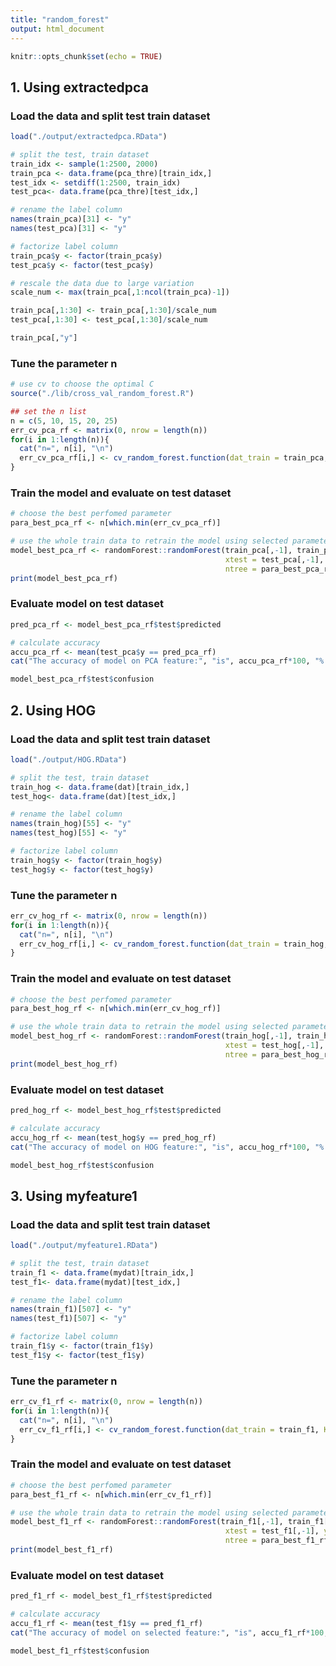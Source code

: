 ```yaml
---
title: "random_forest"
output: html_document
---
```


```r
knitr::opts_chunk$set(echo = TRUE)
```

## 1. Using extractedpca
### Load the data and split test train dataset

```r
load("./output/extractedpca.RData")

# split the test, train dataset
train_idx <- sample(1:2500, 2000)
train_pca <- data.frame(pca_thre)[train_idx,]
test_idx <- setdiff(1:2500, train_idx)
test_pca<- data.frame(pca_thre)[test_idx,]

# rename the label column
names(train_pca)[31] <- "y"
names(test_pca)[31] <- "y"

# factorize label column
train_pca$y <- factor(train_pca$y)
test_pca$y <- factor(test_pca$y)

# rescale the data due to large variation
scale_num <- max(train_pca[,1:ncol(train_pca)-1])

train_pca[,1:30] <- train_pca[,1:30]/scale_num
test_pca[,1:30] <- test_pca[,1:30]/scale_num

train_pca[,"y"]
```

### Tune the parameter n

```r
# use cv to choose the optimal C
source("./lib/cross_val_random_forest.R")

## set the n list
n = c(5, 10, 15, 20, 25)
err_cv_pca_rf <- matrix(0, nrow = length(n))
for(i in 1:length(n)){
  cat("n=", n[i], "\n")
  err_cv_pca_rf[i,] <- cv_random_forest.function(dat_train = train_pca, K=5, n[i])
}
```

### Train the model and evaluate on test dataset

```r
# choose the best perfomed parameter
para_best_pca_rf <- n[which.min(err_cv_pca_rf)]

# use the whole train data to retrain the model using selected parameter
model_best_pca_rf <- randomForest::randomForest(train_pca[,-1], train_pca[,"y"],
                                                xtest = test_pca[,-1], ytest = test_pca[,"y"],
                                                ntree = para_best_pca_rf)
print(model_best_pca_rf)
```


### Evaluate model on test dataset

```r
pred_pca_rf <- model_best_pca_rf$test$predicted

# calculate accuracy
accu_pca_rf <- mean(test_pca$y == pred_pca_rf)
cat("The accuracy of model on PCA feature:", "is", accu_pca_rf*100, "%.\n")

model_best_pca_rf$test$confusion
```


## 2. Using HOG 
### Load the data and split test train dataset

```r
load("./output/HOG.RData")

# split the test, train dataset
train_hog <- data.frame(dat)[train_idx,]
test_hog<- data.frame(dat)[test_idx,]

# rename the label column
names(train_hog)[55] <- "y"
names(test_hog)[55] <- "y"

# factorize label column
train_hog$y <- factor(train_hog$y)
test_hog$y <- factor(test_hog$y)

```

### Tune the parameter n

```r

err_cv_hog_rf <- matrix(0, nrow = length(n))
for(i in 1:length(n)){
  cat("n=", n[i], "\n")
  err_cv_hog_rf[i,] <- cv_random_forest.function(dat_train = train_hog, K=5, n[i])
}
```

### Train the model and evaluate on test dataset

```r
# choose the best perfomed parameter
para_best_hog_rf <- n[which.min(err_cv_hog_rf)]

# use the whole train data to retrain the model using selected parameter
model_best_hog_rf <- randomForest::randomForest(train_hog[,-1], train_hog[,"y"],
                                                xtest = test_hog[,-1], ytest = test_hog[,"y"],
                                                ntree = para_best_hog_rf)
print(model_best_hog_rf)
```


### Evaluate model on test dataset

```r
pred_hog_rf <- model_best_hog_rf$test$predicted

# calculate accuracy
accu_hog_rf <- mean(test_hog$y == pred_hog_rf)
cat("The accuracy of model on HOG feature:", "is", accu_hog_rf*100, "%.\n")

model_best_hog_rf$test$confusion
```

## 3. Using myfeature1
### Load the data and split test train dataset

```r
load("./output/myfeature1.RData")

# split the test, train dataset
train_f1 <- data.frame(mydat)[train_idx,]
test_f1<- data.frame(mydat)[test_idx,]

# rename the label column
names(train_f1)[507] <- "y"
names(test_f1)[507] <- "y"

# factorize label column
train_f1$y <- factor(train_f1$y)
test_f1$y <- factor(test_f1$y)
```

### Tune the parameter n

```r

err_cv_f1_rf <- matrix(0, nrow = length(n))
for(i in 1:length(n)){
  cat("n=", n[i], "\n")
  err_cv_f1_rf[i,] <- cv_random_forest.function(dat_train = train_f1, K=5, n[i])
}
```

### Train the model and evaluate on test dataset

```r
# choose the best perfomed parameter
para_best_f1_rf <- n[which.min(err_cv_f1_rf)]

# use the whole train data to retrain the model using selected parameter
model_best_f1_rf <- randomForest::randomForest(train_f1[,-1], train_f1[,"y"],
                                                xtest = test_f1[,-1], ytest = test_f1[,"y"],
                                                ntree = para_best_f1_rf)
print(model_best_f1_rf)
```

### Evaluate model on test dataset

```r
pred_f1_rf <- model_best_f1_rf$test$predicted

# calculate accuracy
accu_f1_rf <- mean(test_f1$y == pred_f1_rf)
cat("The accuracy of model on selected feature:", "is", accu_f1_rf*100, "%.\n")

model_best_f1_rf$test$confusion
```















